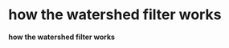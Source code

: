 = how the watershed filter works =

'''how the watershed filter works'''

{{:video:filters:watershed.swf?800x620|watershed}}
